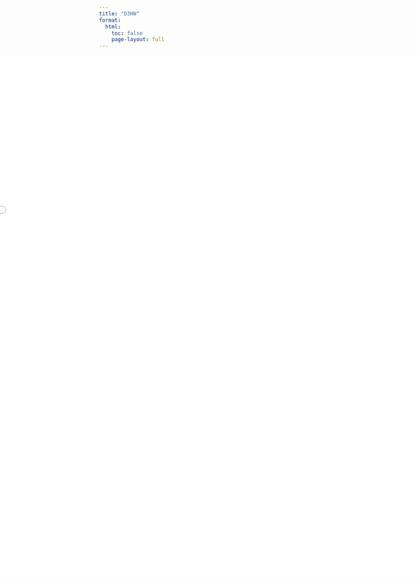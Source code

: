 ```yaml
---
title: "D3HW"
format:
  html:
    toc: false
    page-layout: full
---
```


<style>
  h1.title { display: none; }
</style>

```{=html}
<iframe
  width="1550"
  height="1200"
  src="d3.html"
  frameborder="0"
  allowfullscreen
  scrolling="no"
  title="DHW Heatmap"
  style="
    display: block;
    position: relative;
    left: 50%;
    transform: translateX(-50%) translateX(-200px);
  "
></iframe>
```
